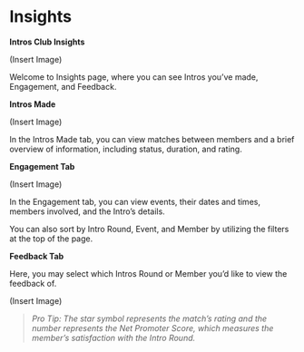 # Insights

**Intros Club Insights**

(Insert Image)

Welcome to Insights page, where you can see Intros you’ve made, Engagement, and Feedback. 

**Intros Made**

(Insert Image)

In the Intros Made tab, you can view matches between members and a brief overview of information, including status, duration, and rating.

**Engagement Tab**

(Insert Image)

In the Engagement tab, you can view events, their dates and times, members involved, and the Intro’s details.

You can also sort by Intro Round, Event, and Member by utilizing the filters at the top of the page.

**Feedback Tab**

Here, you may select which Intros Round or Member you’d like to view the feedback of.

(Insert Image)

> *Pro Tip: The star symbol represents the match’s rating and the number represents the Net Promoter Score, which measures the member’s satisfaction with the Intro Round.*
>
